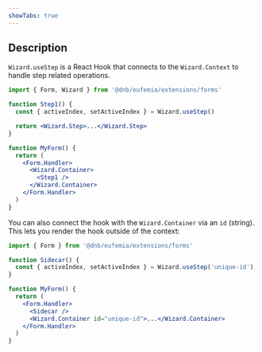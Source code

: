 ```yaml
---
showTabs: true
---
```


## Description

`Wizard.useStep` is a React Hook that connects to the `Wizard.Context` to handle step related operations.

```jsx
import { Form, Wizard } from '@dnb/eufemia/extensions/forms'

function Step1() {
  const { activeIndex, setActiveIndex } = Wizard.useStep()

  return <Wizard.Step>...</Wizard.Step>
}

function MyForm() {
  return (
    <Form.Handler>
      <Wizard.Container>
        <Step1 />
      </Wizard.Container>
    </Form.Handler>
  )
}
```

You can also connect the hook with the `Wizard.Container` via an `id` (string). This lets you render the hook outside of the context:

```jsx
import { Form } from '@dnb/eufemia/extensions/forms'

function Sidecar() {
  const { activeIndex, setActiveIndex } = Wizard.useStep('unique-id')
}

function MyForm() {
  return (
    <Form.Handler>
      <Sidecar />
      <Wizard.Container id="unique-id">...</Wizard.Container>
    </Form.Handler>
  )
}
```
